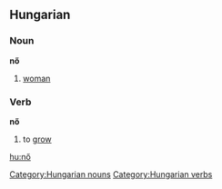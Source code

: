 ==Hungarian==
=== Noun  ===
'''nő'''

# [[woman]]

===Verb===
'''nő'''

# to [[grow]]

[[hu:nő]]
[[Category:Hungarian nouns]]
[[Category:Hungarian verbs]]